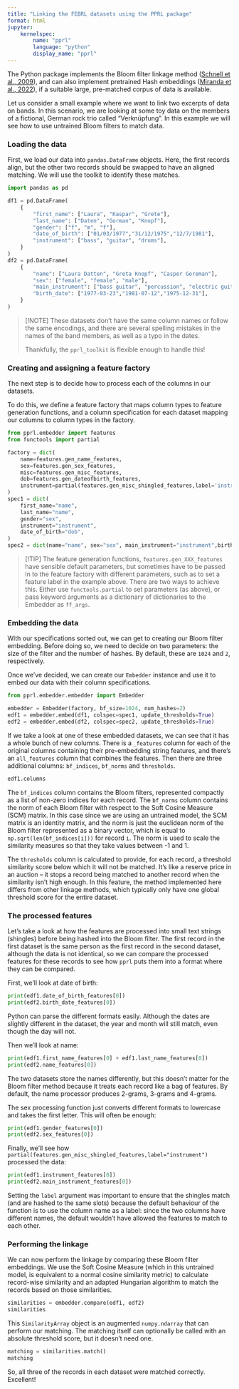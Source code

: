 ```yaml
---
title: "Linking the FEBRL datasets using the PPRL package"
format: html
jupyter:
    kernelspec:
        name: "pprl"
        language: "python"
        display_name: "pprl"
---
```


The Python package implements the Bloom filter linkage method ([Schnell et al., 2009](https://bmcmedinformdecismak.biomedcentral.com/articles/10.1186/1472-6947-9-41)), and can also implement pretrained Hash embeddings ([Miranda et al., 2022](https://arxiv.org/abs/2212.09255)), if a suitable large, pre-matched corpus of data is available.

Let us consider a small example where we want to link two excerpts of data on
bands. In this scenario, we are looking at some toy data on the members of a
fictional, German rock trio called "Verknüpfung". In this example we will see how to use untrained Bloom filters to match data.

### Loading the data

First, we load our data into `pandas.DataFrame` objects. Here, the first
records align, but the other two records should be swapped to have an aligned
matching. We will use the toolkit to identify these matches.

```python
import pandas as pd

df1 = pd.DataFrame(
    {
        "first_name": ["Laura", "Kaspar", "Grete"],
        "last_name": ["Daten", "Gorman", "Knopf"],
        "gender": ["f", "m", "f"],
        "date_of_birth": ["01/03/1977","31/12/1975","12/7/1981"],
        "instrument": ["bass", "guitar", "drums"],
    }
)
df2 = pd.DataFrame(
    {
        "name": ["Laura Datten", "Greta Knopf", "Casper Goreman"],
        "sex": ["female", "female", "male"],
        "main_instrument": ["bass guitar", "percussion", "electric guitar"],
        "birth_date": ["1977-03-23","1981-07-12","1975-12-31"],
    }
)
```

> [!NOTE]
> These datasets don't have the same column names or follow the same encodings,
> and there are several spelling mistakes in the names of the band members, as well as a typo in the dates.
>
> Thankfully, the `pprl_toolkit` is flexible enough to handle this!

### Creating and assigning a feature factory

The next step is to decide how to process each of the columns in our datasets.

To do this, we define a feature factory that maps column types to feature
generation functions, and a column specification for each dataset mapping our
columns to column types in the factory.

```python
from pprl.embedder import features
from functools import partial

factory = dict(
    name=features.gen_name_features,
    sex=features.gen_sex_features,
    misc=features.gen_misc_features,
    dob=features.gen_dateofbirth_features,
    instrument=partial(features.gen_misc_shingled_features,label='instrument')
)
spec1 = dict(
    first_name="name",
    last_name="name",
    gender="sex",
    instrument="instrument",
    date_of_birth="dob",
)
spec2 = dict(name="name", sex="sex", main_instrument="instrument",birth_date="dob")
```

> [!TIP]
> The feature generation functions, `features.gen_XXX_features` have sensible default parameters, but sometimes have to be passed in to the feature factory with different parameters, such as to set a feature label in the example above.
> There are two ways to achieve this. Either use `functools.partial` to set parameters (as above), or pass keyword arguments as a dictionary of dictionaries to the Embedder as `ff_args`.

### Embedding the data

With our specifications sorted out, we can get to creating our Bloom filter
embedding. Before doing so, we need to decide on two parameters: the size of
the filter and the number of hashes. By default, these are `1024` and `2`,
respectively.

Once we've decided, we can create our `Embedder` instance and use it to embed
our data with their column specifications.

```python
from pprl.embedder.embedder import Embedder

embedder = Embedder(factory, bf_size=1024, num_hashes=2)
edf1 = embedder.embed(df1, colspec=spec1, update_thresholds=True)
edf2 = embedder.embed(df2, colspec=spec2, update_thresholds=True)
```

If we take a look at one of these embedded datasets, we can see that it has a
whole bunch of new columns. There is a `_features` column for each of the
original columns containing their pre-embedding string features, and there's an `all_features` column that combines the features. Then there are
three additional columns: `bf_indices`, `bf_norms` and `thresholds`.

```python
edf1.columns
```

The `bf_indices` column contains the Bloom filters, represented compactly as a list of non-zero indices for each record. The `bf_norms` column contains the norm of each Bloom filter with respect to the Soft Cosine Measure (SCM) matrix. In this case since we are using an untrained model, the SCM matrix is an identity matrix, and the norm is just the euclidean norm of the Bloom filter represented as a binary vector, which is equal to `np.sqrt(len(bf_indices[i]))` for record `i`. The norm is used to scale the similarity measures so that they take values between -1 and 1.

The `thresholds` column is calculated to provide, for each record, a threshold similarity score below which it will not be matched. It's like a reserve price in an auction -- it stops a record being matched to another record when the similarity isn't high enough. In this feature, the method implemented here differs from other linkage methods, which typically only have one global threshold score for the entire dataset.

<!-- ToDO: Write an explainer on the threshold method, and link it here -->

### The processed features

Let's take a look at how the features are processed into small text strings (shingles) before being hashed into the Bloom filter. The first record in the first dataset is the same person as the first record in the second dataset, although the data is not identical, so we can compare the processed features for these records to see how `pprl` puts them into a format where they can be compared.

First, we'll look at date of birth:

```python
print(edf1.date_of_birth_features[0])
print(edf2.birth_date_features[0])
```

Python can parse the different formats easily. Although the dates are slightly different in the dataset, the year and month will still match, even though the day will not.

Then we'll look at name:

```python
print(edf1.first_name_features[0] + edf1.last_name_features[0])
print(edf2.name_features[0])
```

The two datasets store the names differently, but this doesn't matter for the Bloom filter method because it treats each record like a bag of features. By default, the name processor produces 2-grams, 3-grams and 4-grams.

The sex processing function just converts different formats to lowercase and takes the first letter. This will often be enough:

```python
print(edf1.gender_features[0])
print(edf2.sex_features[0])
```


Finally, we'll see how `partial(features.gen_misc_shingled_features,label="instrument")` processed the data:

```python
print(edf1.instrument_features[0])
print(edf2.main_instrument_features[0])
```

Setting the `label` argument was important to ensure that the shingles match (and are hashed to the same slots) because the default behaviour of the function is to use the column name as a label: since the two columns have different names, the default wouldn't have allowed the features to match to each other.

### Performing the linkage

We can now perform the linkage by comparing these Bloom filter embeddings. We
use the Soft Cosine Measure (which in this untrained model, is equivalent to a normal cosine similarity metric) to calculate record-wise similarity and an adapted
Hungarian algorithm to match the records based on those similarities.

```python
similarities = embedder.compare(edf1, edf2)
similarities
```

This `SimilarityArray` object is an augmented `numpy.ndarray` that can perform
our matching. The matching itself can optionally be called with an absolute threshold score, but it doesn't need one.

```python
matching = similarities.match()
matching
```

So, all three of the records in each dataset were matched correctly. Excellent!
